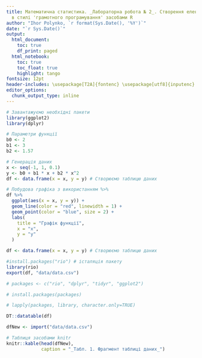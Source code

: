 ```yaml
---
title: Математична статистика. _Лабораторна робота № 2_. Створення електронного документу
  в стилі 'грамотного програмування' засобами R
author: "Ihor Polynko, `r format(Sys.Date(), '%Y')`"
date: "`r Sys.Date()`"
output:
  html_document:
    toc: true
    df_print: paged
  html_notebook:
    toc: true
    toc_float: true
    highlight: tango
fontsize: 12pt
header-includes: \usepackage[T2A]{fontenc} \usepackage[utf8]{inputenc} \usepackage[russian]{babel}
editor_options:
  chunk_output_type: inline
---
```


```r
# Завантажуємо необхідні пакети
library(ggplot2)
library(dplyr)
```

```r
# Параметри функції
b0 <- 2
b1 <- 3
b2 <- 1.57

# Генерація даних
x <- seq(-1, 1, 0.1)
y <- b0 + b1 * x + b2 * x^2
df <- data.frame(x = x, y = y) # Створюємо таблицю даних

# Побудова графіка з використанням %>%
df %>%
  ggplot(aes(x = x, y = y)) +
  geom_line(color = "red", linewidth = 1) +
  geom_point(color = "blue", size = 2) +
  labs(
    title = "Графік функції",
    x = "x",
    y = "y"
  )
```

```r
df <- data.frame(x = x, y = y) # Створюємо таблицю даних

#install.packages("rio") # істаляція пакету
library(rio)
export(df, "data/data.csv")

# packages <- c("rio", "dplyr", "tidyr", "ggplot2")

# install.packages(packages)

# lapply(packages, library, character.only=TRUE)

DT::datatable(df)
```

```r
dfNew <- import("data/data.csv")

# Таблиця засобами knitr
knitr::kable(head(dfNew),
             caption = "_Табл. 1. Фрагмент таблиці даних_")
```

